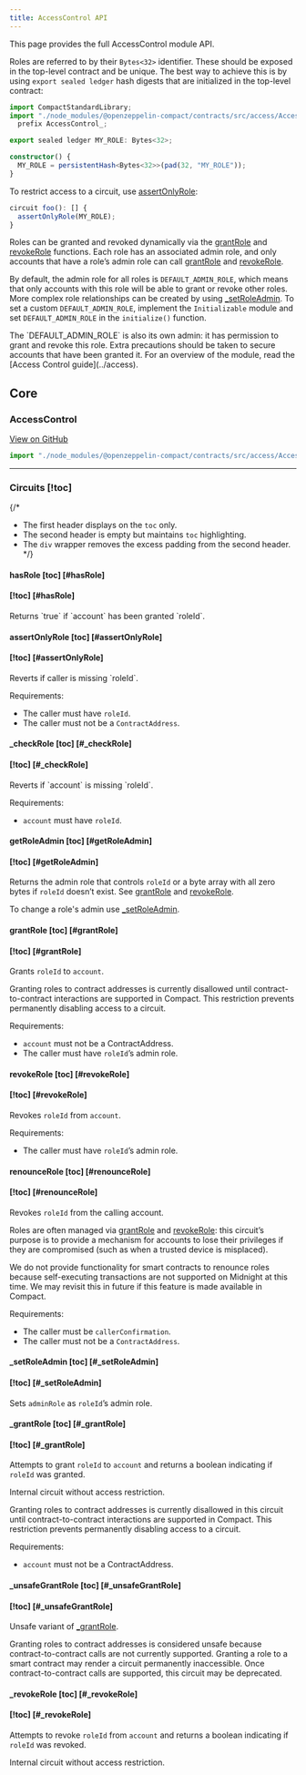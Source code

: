 ```yaml
---
title: AccessControl API
---
```


This page provides the full AccessControl module API.

Roles are referred to by their `Bytes<32>` identifier.
These should be exposed in the top-level contract and be unique.
The best way to achieve this is by using `export sealed ledger` hash digests that are initialized in the top-level contract:

```typescript
import CompactStandardLibrary;
import "./node_modules/@openzeppelin-compact/contracts/src/access/AccessControl"
  prefix AccessControl_;

export sealed ledger MY_ROLE: Bytes<32>;

constructor() {
  MY_ROLE = persistentHash<Bytes<32>>(pad(32, "MY_ROLE"));
}
```

To restrict access to a circuit, use [assertOnlyRole](#assertonlyrole):

```typescript
circuit foo(): [] {
  assertOnlyRole(MY_ROLE);
}
```

Roles can be granted and revoked dynamically via the [grantRole](#grantrole) and [revokeRole](#revokerole) functions.
Each role has an associated admin role,
and only accounts that have a role’s admin role can call [grantRole](#grantrole) and [revokeRole](#revokerole).

By default, the admin role for all roles is `DEFAULT_ADMIN_ROLE`,
which means that only accounts with this role will be able to grant or revoke other roles.
More complex role relationships can be created by using [_setRoleAdmin](#_setroleadmin).
To set a custom `DEFAULT_ADMIN_ROLE`,
implement the `Initializable` module and set `DEFAULT_ADMIN_ROLE` in the `initialize()` function.

<Callout type='warn'>
The `DEFAULT_ADMIN_ROLE` is also its own admin: it has permission to grant and revoke this role.
Extra precautions should be taken to secure accounts that have been granted it.
</Callout>

<Callout type='info'>
For an overview of the module, read the [Access Control guide](../access).
</Callout>

## Core

### AccessControl

[View on GitHub](https://github.com/OpenZeppelin/compact-contracts/blob/main/contracts/src/access/AccessControl.compact)

```ts
import "./node_modules/@openzeppelin-compact/contracts/src/access/AccessControl";
```

---

### Circuits [!toc]

{/*
  * The first header displays on the `toc` only.
  * The second header is empty but maintains `toc` highlighting.
  * The `div` wrapper removes the excess padding from the second header.
  */}
#### hasRole [toc] [#hasRole]
#### [!toc] [#hasRole]
<div className="-mt-7.5">
  <APIItemCompact
    circuitSig="hasRole(roleId: Bytes<32>, account: Either<ZswapCoinPublicKey, ContractAddress>) → Boolean"
    id="hasRole"
    kind="export"
    complexity="k=10, rows=487"
  >
  Returns `true` if `account` has been granted `roleId`.
  </APIItemCompact>
</div>


#### assertOnlyRole [toc] [#assertOnlyRole]
#### [!toc] [#assertOnlyRole]
<div className="-mt-7.5">
  <APIItemCompact
    circuitSig="assertOnlyRole(roleId: Bytes<32>) → []"
    id="assertOnlyRole"
    kind="export"
    complexity="k=10, rows=345"
  >
  Reverts if caller is missing `roleId`.

  Requirements:

  * The caller must have `roleId`.
  * The caller must not be a `ContractAddress`.
  </APIItemCompact>
</div>


#### _checkRole [toc] [#_checkRole]
#### [!toc] [#_checkRole]
<div className="-mt-7.5">
  <APIItemCompact
    circuitSig="_checkRole(roleId: Bytes<32>, account: Either<ZswapCoinPublicKey, ContractAddress>) → []"
    id="_checkRole"
    kind="export"
    complexity="k=10, rows=467"
  >
  Reverts if `account` is missing `roleId`.

  Requirements:

  * `account` must have `roleId`.
  </APIItemCompact>
</div>


#### getRoleAdmin [toc] [#getRoleAdmin]
#### [!toc] [#getRoleAdmin]
<div className="-mt-7.5">
  <APIItemCompact
    circuitSig="getRoleAdmin(roleId: Bytes<32>) → Bytes<32>"
    id="getRoleAdmin"
    kind="export"
    complexity="k=10, rows=207"
  >

  Returns the admin role that controls `roleId` or a byte array with all zero bytes if `roleId` doesn’t exist.
  See [grantRole](#grantrole) and [revokeRole](#revokerole).

  To change a role's admin use [_setRoleAdmin](#_setroleadmin).
  </APIItemCompact>
</div>


#### grantRole [toc] [#grantRole]
#### [!toc] [#grantRole]
<div className="-mt-7.5">
  <APIItemCompact
    circuitSig="grantRole(roleId: Bytes<32>, account: Either<ZswapCoinPublicKey, ContractAddress>) → []"
    id="grantRole"
    kind="export"
    complexity="k=10, rows=994"
  >

  Grants `roleId` to `account`.

  <Callout type='info'>
  Granting roles to contract addresses is currently disallowed until contract-to-contract interactions are supported in Compact.
  This restriction prevents permanently disabling access to a circuit.
  </Callout>

  Requirements:

  * `account` must not be a ContractAddress.
  * The caller must have `roleId`’s admin role.
  </APIItemCompact>
</div>


#### revokeRole [toc] [#revokeRole]
#### [!toc] [#revokeRole]
<div className="-mt-7.5">
  <APIItemCompact
    circuitSig="revokeRole(roleId: Bytes<32>, account: Either<ZswapCoinPublicKey, ContractAddress>) → []"
    id="revokeRole"
    kind="export"
    complexity="k=10, rows=827"
  >

  Revokes `roleId` from `account`.

  Requirements:

  * The caller must have `roleId`’s admin role.
  </APIItemCompact>
</div>


#### renounceRole [toc] [#renounceRole]
#### [!toc] [#renounceRole]
<div className="-mt-7.5">
  <APIItemCompact
    circuitSig="renounceRole(roleId: Bytes<32>, callerConfirmation: Either<ZswapCoinPublicKey, ContractAddress>) → []"
    stackParams="true"
    id="renounceRole"
    kind="export"
    complexity="k=10, rows=640"
  >

  Revokes `roleId` from the calling account.

  Roles are often managed via [grantRole](#grantrole) and [revokeRole](#revokerole):
  this circuit’s purpose is to provide a mechanism for accounts to lose their privileges
  if they are compromised (such as when a trusted device is misplaced).

  <Callout type='info'>
  We do not provide functionality for smart contracts to renounce roles because self-executing transactions are not supported on Midnight at this time.
  We may revisit this in future if this feature is made available in Compact.
  </Callout>

  Requirements:

  * The caller must be `callerConfirmation`.
  * The caller must not be a `ContractAddress`.
  </APIItemCompact>
</div>


#### _setRoleAdmin [toc] [#_setRoleAdmin]
#### [!toc] [#_setRoleAdmin]
<div className="-mt-7.5">
  <APIItemCompact
    circuitSig="_setRoleAdmin(roleId: Bytes<32>, adminRole: Bytes<32>) → []"
    id="_setRoleAdmin"
    kind="export"
    complexity="k=10, rows=209"
  >

  Sets `adminRole` as `roleId`’s admin role.
  </APIItemCompact>
</div>


#### _grantRole [toc] [#_grantRole]
#### [!toc] [#_grantRole]
<div className="-mt-7.5">
  <APIItemCompact
    circuitSig="_grantRole(roleId: Bytes<32>, account: Either<ZswapCoinPublicKey, ContractAddress>) → Boolean"
    id="_grantRole"
    kind="export"
    complexity="k=10, rows=734"
  >

  Attempts to grant `roleId` to `account` and returns a boolean indicating if `roleId` was granted.

  Internal circuit without access restriction.

  <Callout type='info'>
  Granting roles to contract addresses is currently disallowed in this circuit until contract-to-contract interactions are supported in Compact.
  This restriction prevents permanently disabling access to a circuit.
  </Callout>

  Requirements:

  * `account` must not be a ContractAddress.
  </APIItemCompact>
</div>


#### _unsafeGrantRole [toc] [#_unsafeGrantRole]
#### [!toc] [#_unsafeGrantRole]
<div className="-mt-7.5">
  <APIItemCompact
    circuitSig="_unsafeGrantRole(roleId: Bytes<32>, account: Either<ZswapCoinPublicKey, ContractAddress>) → Boolean"
    id="_unsafeGrantRole"
    kind="export"
    complexity="k=10, rows=733"
    stackParams="true"
  >

  Unsafe variant of [_grantRole](#_grantrole).

  <Callout type='warn'>
  Granting roles to contract addresses is considered unsafe because contract-to-contract calls are not currently supported.
  Granting a role to a smart contract may render a circuit permanently inaccessible.
  Once contract-to-contract calls are supported, this circuit may be deprecated.
  </Callout>
  </APIItemCompact>
</div>


#### _revokeRole [toc] [#_revokeRole]
#### [!toc] [#_revokeRole]
<div className="-mt-7.5">
  <APIItemCompact
    circuitSig="_revokeRole(roleId: Bytes<32>, account: Either<ZswapCoinPublicKey, ContractAddress>) → Boolean"
    id="_revokeRole"
    kind="export"
    complexity="k=10, rows=563"
  >

  Attempts to revoke `roleId` from `account` and returns a boolean indicating if `roleId` was revoked.

  Internal circuit without access restriction.
  </APIItemCompact>
</div>
